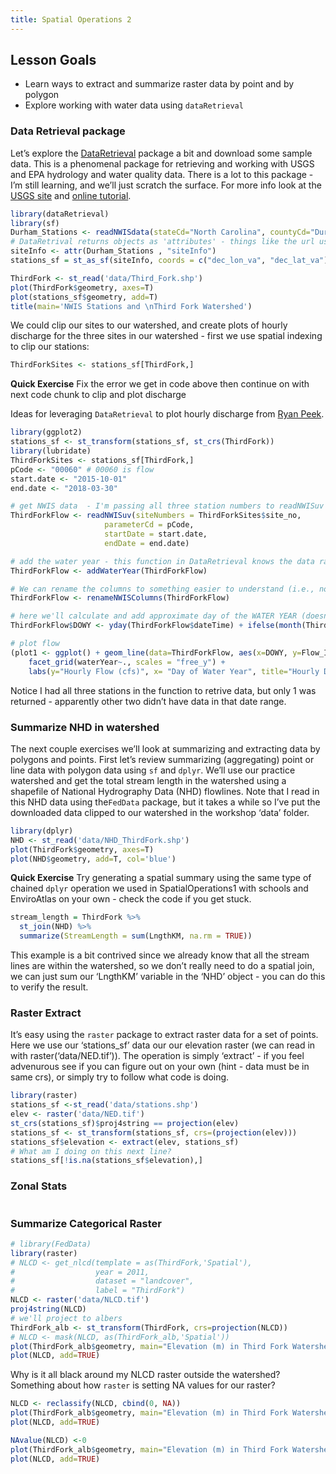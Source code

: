 ```yaml
---
title: Spatial Operations 2
---
```


## Lesson Goals

* Learn ways to extract and summarize raster data by point and by polygon
* Explore working with water data using `dataRetrieval` 

### Data Retrieval package
Let's explore the [DataRetrieval](https://github.com/USGS-R/dataRetrieval) package a bit and download some sample data.  This is a phenomenal package for retrieving and working with USGS and EPA hydrology and water quality data. There is a lot to this package - I'm still learning, and we'll just scratch the surface.  For more info look at the [USGS site](https://owi.usgs.gov/R/training-curriculum/usgs-packages/dataRetrieval-readNWIS/) and [online tutorial](https://owi.usgs.gov/R/dataRetrieval.html#1).
```r
library(dataRetrieval)
library(sf)
Durham_Stations <- readNWISdata(stateCd="North Carolina", countyCd="Durham")
# DataRetrival returns objects as 'attributes' - things like the url used, site metadata, site info, etc - just use attributes(Durham_Stations) to examine
siteInfo <- attr(Durham_Stations , "siteInfo") 
stations_sf = st_as_sf(siteInfo, coords = c("dec_lon_va", "dec_lat_va"), crs = 4269,agr = "constant")

ThirdFork <- st_read('data/Third_Fork.shp')
plot(ThirdFork$geometry, axes=T)
plot(stations_sf$geometry, add=T)
title(main='NWIS Stations and \nThird Fork Watershed')
```

We could clip our sites to our watershed, and create plots of hourly discharge for the three sites in our watershed - first we use spatial indexing to clip our stations:
```r
ThirdForkSites <- stations_sf[ThirdFork,]
```

**Quick Exercise**
Fix the error we get in code above then continue on with next code chunk to clip and plot discharge

Ideas for leveraging `DataRetrieval` to plot hourly discharge from [Ryan Peek](https://ryanpeek.github.io/2018_river-rally-Rmapping-workshop/get_water_quality.html#read_shapefiles).
```r
library(ggplot2)
stations_sf <- st_transform(stations_sf, st_crs(ThirdFork))
library(lubridate)
ThirdForkSites <- stations_sf[ThirdFork,]
pCode <- "00060" # 00060 is flow
start.date <- "2015-10-01"
end.date <- "2018-03-30"

# get NWIS data  - I'm passing all three station numbers to readNWISuv
ThirdForkFlow <- readNWISuv(siteNumbers = ThirdForkSites$site_no,
                     parameterCd = pCode,
                     startDate = start.date,
                     endDate = end.date)

# add the water year - this function in DataRetrieval knows the data range we have comprises one water year...
ThirdForkFlow <- addWaterYear(ThirdForkFlow)

# We can rename the columns to something easier to understand (i.e., not X00060_00000)
ThirdForkFlow <- renameNWISColumns(ThirdForkFlow)

# here we'll calculate and add approximate day of the WATER YEAR (doesn't take leap year into account)
ThirdForkFlow$DOWY <- yday(ThirdForkFlow$dateTime) + ifelse(month(ThirdForkFlow$dateTime) > 9, -273, 92)

# plot flow
(plot1 <- ggplot() + geom_line(data=ThirdForkFlow, aes(x=DOWY, y=Flow_Inst), color="dodgerblue") + 
    facet_grid(waterYear~., scales = "free_y") +
    labs(y="Hourly Flow (cfs)", x= "Day of Water Year", title="Hourly Discharge USGS Stations in Third Fork Watershed"))
```

Notice I had all three stations in the function to retrive data, but only 1 was returned - apparently other two didn't have data in that date range.

### Summarize NHD in watershed
The next couple exercises we'll look at summarizing and extracting data by polygons and points.  First let's review summarizing (aggregating) point or line data with polygon data using `sf` and `dplyr`.  We'll use our practice watershed and get the total stream length in the watershed using a shapefile of National Hydrography Data (NHD) flowlines.  Note that I read in this NHD data using the`FedData` package, but it takes a while so I've put the downloaded data clipped to our watershed in the workshop 'data' folder. 

```r
library(dplyr)
NHD <- st_read('data/NHD_ThirdFork.shp')
plot(ThirdFork$geometry, axes=T)
plot(NHD$geometry, add=T, col='blue')
```


**Quick Exercise**
Try generating a spatial summary using the same type of chained `dplyr` operation we used in SpatialOperations1 with schools and EnviroAtlas on your own - check the code if you get stuck.
```r
stream_length = ThirdFork %>%
  st_join(NHD) %>%
  summarize(StreamLength = sum(LngthKM, na.rm = TRUE))
```

This example is a bit contrived since we already know that all the stream lines are within the watershed, so we don't really need to do a spatial join, we can just sum our 'LngthKM' variable in the 'NHD' object - you can do this to verify the result.


### Raster Extract
It's easy using the `raster` package to extract raster data for a set of points. Here we use our 'stations_sf' data our our elevation raster (we can read in with raster('data/NED.tif')).  The operation is simply 'extract' - if you feel advenurous see if you can figure out on your own (hint - data must be in same crs), or simply try to follow what code is doing.
```r
library(raster)
stations_sf <-st_read('data/stations.shp')
elev <- raster('data/NED.tif')
st_crs(stations_sf)$proj4string == projection(elev)
stations_sf <- st_transform(stations_sf, crs=(projection(elev)))
stations_sf$elevation <- extract(elev, stations_sf)
# What am I doing on this next line?
stations_sf[!is.na(stations_sf$elevation),]
```
### Zonal Stats
```r

```
### Summarize Categorical Raster
```r
# library(FedData)
library(raster)
# NLCD <- get_nlcd(template = as(ThirdFork,'Spatial'),
#                  year = 2011,
#                  dataset = "landcover",
#                  label = "ThirdFork")
NLCD <- raster('data/NLCD.tif')
proj4string(NLCD)
# we'll project to albers
ThirdFork_alb <- st_transform(ThirdFork, crs=projection(NLCD))
# NLCD <- mask(NLCD, as(ThirdFork_alb,'Spatial'))
plot(ThirdFork_alb$geometry, main="Elevation (m) in Third Fork Watershed", axes=T)
plot(NLCD, add=TRUE)
```

Why is it all black around my NLCD raster outside the watershed?  Something about how `raster` is setting NA values for our raster?
```r
NLCD <- reclassify(NLCD, cbind(0, NA))
plot(ThirdFork_alb$geometry, main="Elevation (m) in Third Fork Watershed", axes=T)
plot(NLCD, add=TRUE)
```

```r
NAvalue(NLCD) <-0 
plot(ThirdFork_alb$geometry, main="Elevation (m) in Third Fork Watershed", axes=T)
plot(NLCD, add=TRUE)
```